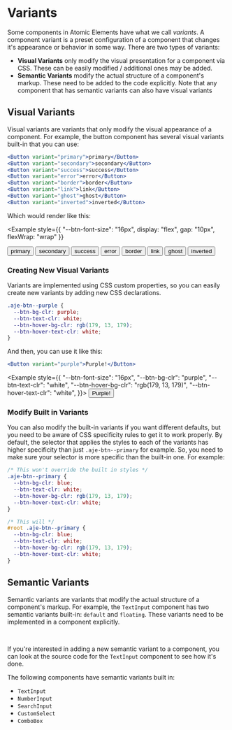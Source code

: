 
# Variants

<ElementsProvider />

Some components in Atomic Elements have what we call _variants_.
A component variant is a preset configuration of a component that changes it's appearance or behavior in some way. There are two types of variants:

- **Visual Variants** only modify the visual presentation for a component via CSS. These can be easily modified / additional ones may be added.
- **Semantic Variants** modify the actual structure of a component's markup. These need to be added to the code explicitly. Note that any component that
  has semantic variants can also have visual variants

## Visual Variants

Visual variants are variants that only modify the visual appearance of a component. For example, the button component has several visual variants built-in that you can use:

```jsx
<Button variant="primary">primary</Button>
<Button variant="secondary">secondary</Button>
<Button variant="success">success</Button>
<Button variant="error">error</Button>
<Button variant="border">border</Button>
<Button variant="link">link</Button>
<Button variant="ghost">ghost</Button>
<Button variant="inverted">inverted</Button>
```

Which would render like this:

<Example
  style={{
    "--btn-font-size": "16px",
    display: "flex",
    gap: "10px",
    flexWrap: "wrap"
  }}
>
  <Button variant="primary">primary</Button>
  <Button variant="secondary">secondary</Button>
  <Button variant="success">success</Button>
  <Button variant="error">error</Button>
  <Button variant="border">border</Button>
  <Button variant="link">link</Button>
  <Button variant="ghost">ghost</Button>
  <Button variant="inverted">inverted</Button>
</Example>

### Creating New Visual Variants

Variants are implemented using CSS custom properties, so you can easily create new variants by adding new CSS declarations.

```css
.aje-btn--purple {
  --btn-bg-clr: purple;
  --btn-text-clr: white;
  --btn-hover-bg-clr: rgb(179, 13, 179);
  --btn-hover-text-clr: white;
}
```
And then, you can use it like this:

```jsx
<Button variant="purple">Purple!</Button>
```

<Example style={{
    "--btn-font-size": "16px",
    "--btn-bg-clr": "purple",
    "--btn-text-clr": "white",
    "--btn-hover-bg-clr": "rgb(179, 13, 179)",
    "--btn-hover-text-clr": "white",
}}>
  <Button variant="purple">Purple!</Button>
</Example>

### Modify Built in Variants

You can also modify the built-in variants if you want different defaults, but you need to be aware of CSS specificity rules to get it to work properly. By default,
the selector that applies the styles to each of the variants has higher specificity than just `.aje-btn--primary` for example. So, you need to make sure your selector
is more specific than the built-in one. For example:

```css
/* This won't override the built in styles */
.aje-btn--primary {
  --btn-bg-clr: blue;
  --btn-text-clr: white;
  --btn-hover-bg-clr: rgb(179, 13, 179);
  --btn-hover-text-clr: white;
}

/* This will */
#root .aje-btn--primary {
  --btn-bg-clr: blue;
  --btn-text-clr: white;
  --btn-hover-bg-clr: rgb(179, 13, 179);
  --btn-hover-text-clr: white;
}
```

## Semantic Variants

Semantic variants are variants that modify the actual structure of a component's markup. For example, the `TextInput` component has two semantic variants built-in: `default` and `floating`.
These variants need to be implemented in a component explicitly.



<Example>
  <TextInput variant="default" label="Default Variant" size="full" />
  <br />
  <TextInput variant="floating" label="Floating Variant" size="full" />
</Example>

If you're interested in adding a new semantic variant to a component, you can look at the source code for the `TextInput` component to see how it's done.

The following components have semantic variants built in:

- `TextInput`
- `NumberInput`
- `SearchInput`
- `CustomSelect`
- `ComboBox`
